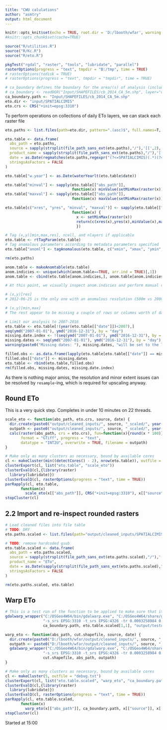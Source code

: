 ---
title: "CWU calulations"
author: "asmtry"
output: html_document
---

```{r setupKnitr, include = FALSE}
knitr::opts_knit$set(echo = TRUE, root.dir = 'D:/lbooth/wfar', warning = TRUE, collapse = TRUE)
#knitr::opts_chunk$set(cache=TRUE)
```

```{r setupEnv, include=FALSE}
source("R/utilities.R")
source("R/Kc.R")
source("R/eto.R")

pkgTest("rgdal", "raster", "tools", "lubridate", "parallel")
rasterOptions(progress = "text", tmpdir = "B:/tmp", time = TRUE)
# rasterOptions(todisk = TRUE)
# rasterOptions(progress = "text", tmpdir = "tmpdir", time = TRUE)
```

```{r importData}
# ca_boundary defines the boundary for the area/(s) of analysis (includes counties)
# ca_boundary <- readOGR("Input/SHAPEFILES/cb_2014_CA_5m.shp", layer="cb_2014_CA_5m")
ca_boundary.path <- "Input/SHAPEFILES/cb_2014_CA_5m.shp"
eto.dir <- "input/SPATIALCIMIS"
eto.crs <- CRS("+init=epsg:3310")
```

To perform operations on collections of daily ETo layers, we can stack each raster file 
```{r prepareAnalysis}
eto.paths <- list.files(path=eto.dir, pattern=".(asc)$", full.names=T, recursive=TRUE)

eto.table <- data.frame(
  abs_path = eto.paths,
  source = sapply(strsplit(file_path_sans_ext(eto.paths),"/"),'[[',2),
  product_name = sapply(strsplit(file_path_sans_ext(eto.paths),"/"),'[[',6),
  date = as.Date(regmatches(eto.paths,regexpr("(?<=SPATIALCIMIS)(.*)(?=ETo.asc)",eto.paths, perl=TRUE)), format="/%Y/%m/%d/"),
  stringsAsFactors = FALSE
)

eto.table["w.year"] <- as.Date(waterYearlt(eto.table$date))

eto.table["minval"] <- sapply(eto.table[["abs_path"]], 
                              function(x) minValue(setMinMax(raster(x))))
eto.table["maxval"] <- sapply(eto.table[["abs_path"]], 
                              function(x) maxValue(setMinMax(raster(x))))

eto.table[c("xres", "yres", "minval", "maxval")] <- sapply(eto.table[["abs_path"]], 
                              function(x) {
                                x <- setMinMax(raster(x))
                                return(c(xres(x),yres(x),minValue(x),maxValue(x)))
                                })

# Tag (x,y)[min,max,res], ncell, and nlayers if applicable
eto.table <- rtTagParam(eto.table)
# Tag anomalous parameters according to metadata parameters specified
eto.table["anoml"] <- tagAnomalous(eto.table, c("xmin", "xmax", "ymin", "ymax", "ncell", "xres", "yres"), modal)

rm(eto.paths)

```

```{r dataInspection}
anom.table <- makeAnomtable(eto.table)
anom.indicies <- unique(which(anom.table==TRUE, arr.ind = TRUE)[,1])
anom.table <- cbind(eto.table[anom.indicies,], anom.table[anom.indicies,])

# At this point, we visually inspect anom.indicies and perform manual cleaning depending on what the problem is

# (x,y)[res]
# 2012-06-25 is the only one with an anomalous resolution (500m vs 2000m)'

# (x,y)[min,max]
# The rest appear to be missing a couple of rows or columns worth of data

# Limit our analysis to 2007-2016
eto.table <- eto.table[!(year(eto.table[["date"]])<2007),]
seq(ymd("2007-01-01"), ymd("2016-12-31"), by = "day")
missing.date.index <- !(seq(ymd("2007-01-01"), ymd("2016-12-31"), by = "day") %in% eto.table[["date"]])
missing.dates <- seq(ymd("2007-01-01"), ymd("2016-12-31"), by = "day")[missing.date.index]
warning(paste0("Missing dates: "), missing.dates, "will be set to the last complete observation.")

filled.obs <- as.data.frame(lapply(eto.table[eto.table[["date"]] == missing.dates[1]-1,], rep, length(missing.dates)))
filled.obs[["date"]] <- missing.dates
eto.table <- rbind(eto.table,filled.obs)
rm(filled.obs, missing.dates, missing.date.index)
```

As there is nothing major amiss, the resolution and minor extent issues can be resolved by `resample`-ing, which is required for upscaling anyway.



## Round ETo
This is a very quick step. Completes in under 10 minutes on 22 threads.
```{r}
scale_eto <- function(abs_path, eto.crs, source, date) {
  dir.create(paste0("output/cleaned_inputs/", source, "_scaled/", year(date)), recursive = TRUE, showWarnings = FALSE)
  outpath <- paste0("output/cleaned_inputs/", source, "_scaled/", year(date), "/", format(date, format="%Y_%m_%d"), ".tif")
  calc(raster(abs_path, crs = eto.crs), fun=function(x){round(x * 100)},
       format = "GTiff", progress = "text", 
       datatype = "INT2U", overwrite = TRUE, filename = outpath)
}

# Make only as many clusters as necessary, bound by available cores
cl <- makeCluster(min((detectCores() - 2), nrow(eto.table)), outfile = "debug.txt")
clusterExport(cl, list("eto.table", "scale_eto"))
clusterEvalQ(cl,{library(raster)
  library(lubridate)})
clusterEvalQ(cl, rasterOptions(progress = "text", time = TRUE))
parRapply(cl, eto.table,  
       function(x) 
         scale_eto(x[["abs_path"]], CRS("+init=epsg:3310"), x[["source"]], x[["date"]]))
stopCluster(cl)
```

## 2.2 Import and re-inspect rounded rasters
```{r loadCleaned}
# Load cleaned files into file table
# TODO: DRY
eto.paths.scaled <- list.files(path="output/cleaned_inputs/SPATIALCIMIS_scaled", pattern=".(tif)$", full.names=T, recursive=TRUE)

# TODO: remove hardcoded gsub
eto.table.scaled <- data.frame(
  abs_path = eto.paths.scaled,
  source = sapply(strsplit(file_path_sans_ext(eto.paths.scaled),"/"),'[[',3),
  product_name = "ETo",
  date = as.Date(sapply(strsplit(file_path_sans_ext(eto.paths.scaled),"/"),'[[',5), format="%Y-%m-%d"),
  stringsAsFactors = FALSE
)

rm(eto.paths.scaled, eto.table)
```

## Warp ETo
```{r, eval=FALSE, include=FALSE}
# This is a test run of the function to be applied to make sure that it works as expected
gdalwarp_wrapper("C:/OSGeo4W64/bin/gdalwarp.exe", "C:/OSGeo4W64/share/gdal",
                 "-s_srs EPSG:3310 -t_srs EPSG:4326 -tr 0.0003258984 0.0003259050 -r bilinear -overwrite -crop_to_cutline -co \"COMPRESS=LZW\" -co \"PREDICTOR=2\" -wm 2000 --config GDAL_CACHEMAX 2000", 
                 ca_boundary.path, eto.table.scaled[1,1], "output/testout.tif")
```

```{r}
warp_eto <- function(abs_path, cut.shapefile, source, date) {
  dir.create(paste0("D:/lbooth/wfar/output/cleaned_inputs/", source, "_projected/", year(date)), recursive = TRUE, showWarnings = FALSE)
  outpath <- paste0("D:/lbooth/wfar/output/cleaned_inputs/", source, "_projected/", year(date), "/", format(date, format="%Y_%m_%d"), ".tif")
  gdalwarp_wrapper("C:/OSGeo4W64/bin/gdalwarp.exe", "C:/OSGeo4W64/share/gdal",
                 "-s_srs EPSG:3310 -t_srs EPSG:4326 -tr 0.0003258984 0.0003259050 -r bilinear -overwrite -crop_to_cutline -co \"COMPRESS=LZW\" -co \"PREDICTOR=2\" -wm 2000 --config GDAL_CACHEMAX 2000", 
                 cut.shapefile, abs_path, outpath)
}

# Make only as many clusters as necessary, bound by available cores
cl <- makeCluster(5, outfile = "debug.txt")
clusterExport(cl, list("eto.table.scaled", "warp_eto", "ca_boundary.path", "gdalwarp_wrapper"))
clusterEvalQ(cl,{library(raster)
  library(lubridate)})
clusterEvalQ(cl, rasterOptions(progress = "text", time = TRUE))
parRapply(cl, eto.table.scaled,  
       function(x) 
         warp_eto(x[["abs_path"]], ca_boundary.path, x[["source"]], x[["date"]]))
stopCluster(cl)
```
Started at 15:00